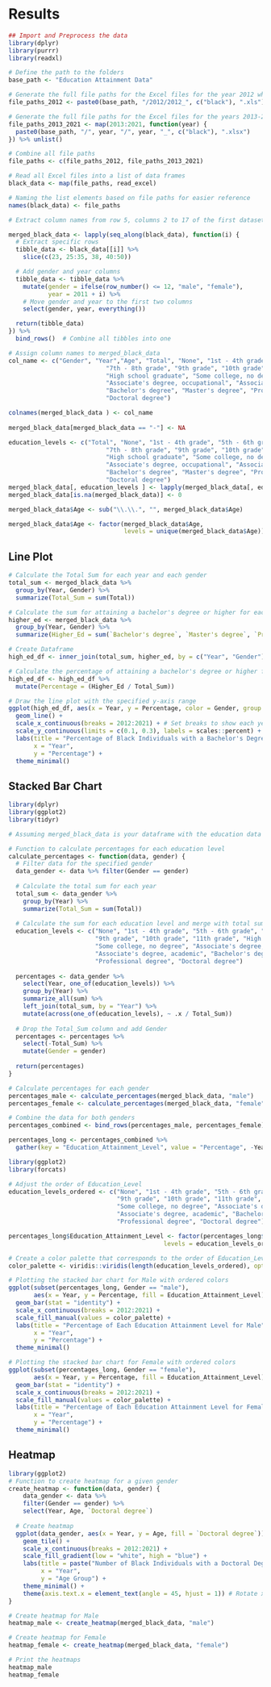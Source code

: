 # Results
```r
## Import and Preprocess the data
library(dplyr)
library(purrr)
library(readxl)

# Define the path to the folders
base_path <- "Education Attainment Data"

# Generate the full file paths for the Excel files for the year 2012 which has .xls files
file_paths_2012 <- paste0(base_path, "/2012/2012_", c("black"), ".xls")

# Generate the full file paths for the Excel files for the years 2013-2021 which have .xlsx files
file_paths_2013_2021 <- map(2013:2021, function(year) {
  paste0(base_path, "/", year, "/", year, "_", c("black"), ".xlsx")
}) %>% unlist()

# Combine all file paths
file_paths <- c(file_paths_2012, file_paths_2013_2021)

# Read all Excel files into a list of data frames
black_data <- map(file_paths, read_excel)

# Naming the list elements based on file paths for easier reference
names(black_data) <- file_paths
```

```r
# Extract column names from row 5, columns 2 to 17 of the first dataset

merged_black_data <- lapply(seq_along(black_data), function(i) {
  # Extract specific rows
  tibble_data <- black_data[[i]] %>%
    slice(c(23, 25:35, 38, 40:50))

  # Add gender and year columns
  tibble_data <- tibble_data %>%
    mutate(gender = ifelse(row_number() <= 12, "male", "female"),
           year = 2011 + i) %>%
    # Move gender and year to the first two columns
    select(gender, year, everything())

  return(tibble_data)
}) %>%
  bind_rows()  # Combine all tibbles into one

# Assign column names to merged_black_data
col_name <- c("Gender", "Year","Age", "Total", "None", "1st - 4th grade", "5th - 6th grade",
                           "7th - 8th grade", "9th grade", "10th grade", "11th grade",
                           "High school graduate", "Some college, no degree", 
                           "Associate's degree, occupational", "Associate's degree, academic",
                           "Bachelor's degree", "Master's degree", "Professional degree",
                           "Doctoral degree")

colnames(merged_black_data ) <- col_name
  
merged_black_data[merged_black_data == "-"] <- NA

education_levels <- c("Total", "None", "1st - 4th grade", "5th - 6th grade",
                           "7th - 8th grade", "9th grade", "10th grade", "11th grade",
                           "High school graduate", "Some college, no degree", 
                           "Associate's degree, occupational", "Associate's degree, academic",
                           "Bachelor's degree", "Master's degree", "Professional degree",
                           "Doctoral degree")
merged_black_data[, education_levels ] <- lapply(merged_black_data[, education_levels ], as.numeric)
merged_black_data[is.na(merged_black_data)] <- 0

merged_black_data$Age <- sub("\\.\\.", "", merged_black_data$Age)

merged_black_data$Age <- factor(merged_black_data$Age, 
                                levels = unique(merged_black_data$Age))
```

## Line Plot
```r
# Calculate the Total Sum for each year and each gender
total_sum <- merged_black_data %>%
  group_by(Year, Gender) %>%
  summarize(Total_Sum = sum(Total))

# Calculate the sum for attaining a bachelor's degree or higher for each year and each gender
higher_ed <- merged_black_data %>%
  group_by(Year, Gender) %>%
  summarize(Higher_Ed = sum(`Bachelor's degree`, `Master's degree`, `Professional degree`, `Doctoral degree`))

# Create Dataframe 
high_ed_df <- inner_join(total_sum, higher_ed, by = c("Year", "Gender"))

# Calculate the percentage of attaining a bachelor's degree or higher for each year and each gender
high_ed_df <- high_ed_df %>%
  mutate(Percentage = (Higher_Ed / Total_Sum))
```


```r
# Draw the line plot with the specified y-axis range
ggplot(high_ed_df, aes(x = Year, y = Percentage, color = Gender, group = Gender)) +
  geom_line() +
  scale_x_continuous(breaks = 2012:2021) + # Set breaks to show each year
  scale_y_continuous(limits = c(0.1, 0.3), labels = scales::percent) + # Set y-axis limits and label format
  labs(title = "Percentage of Black Individuals with a Bachelor's Degree or Higher",
       x = "Year",
       y = "Percentage") +
  theme_minimal()
```

## Stacked Bar Chart
```r
library(dplyr)
library(ggplot2)
library(tidyr)

# Assuming merged_black_data is your dataframe with the education data

# Function to calculate percentages for each education level
calculate_percentages <- function(data, gender) {
  # Filter data for the specified gender
  data_gender <- data %>% filter(Gender == gender)
  
  # Calculate the total sum for each year
  total_sum <- data_gender %>% 
    group_by(Year) %>% 
    summarize(Total_Sum = sum(Total))
  
  # Calculate the sum for each education level and merge with total sum
  education_levels <- c("None", "1st - 4th grade", "5th - 6th grade", "7th - 8th grade", 
                        "9th grade", "10th grade", "11th grade", "High school graduate", 
                        "Some college, no degree", "Associate's degree, occupational", 
                        "Associate's degree, academic", "Bachelor's degree", "Master's degree", 
                        "Professional degree", "Doctoral degree")
  
  percentages <- data_gender %>%
    select(Year, one_of(education_levels)) %>%
    group_by(Year) %>%
    summarize_all(sum) %>%
    left_join(total_sum, by = "Year") %>%
    mutate(across(one_of(education_levels), ~ .x / Total_Sum))
  
  # Drop the Total_Sum column and add Gender
  percentages <- percentages %>%
    select(-Total_Sum) %>%
    mutate(Gender = gender)
  
  return(percentages)
}

# Calculate percentages for each gender
percentages_male <- calculate_percentages(merged_black_data, "male")
percentages_female <- calculate_percentages(merged_black_data, "female")

# Combine the data for both genders
percentages_combined <- bind_rows(percentages_male, percentages_female)

percentages_long <- percentages_combined %>%
  gather(key = "Education_Attainment_Level", value = "Percentage", -Year, -Gender)
```


```r
library(ggplot2)
library(forcats)

# Adjust the order of Education_Level
education_levels_ordered <- c("None", "1st - 4th grade", "5th - 6th grade", "7th - 8th grade", 
                              "9th grade", "10th grade", "11th grade", "High school graduate", 
                              "Some college, no degree", "Associate's degree, occupational", 
                              "Associate's degree, academic", "Bachelor's degree", "Master's degree", 
                              "Professional degree", "Doctoral degree")

percentages_long$Education_Attainment_Level <- factor(percentages_long$Education_Attainment_Level, 
                                           levels = education_levels_ordered)

# Create a color palette that corresponds to the order of Education_Level
color_palette <- viridis::viridis(length(education_levels_ordered), option = "viridis")

# Plotting the stacked bar chart for Male with ordered colors
ggplot(subset(percentages_long, Gender == "male"), 
       aes(x = Year, y = Percentage, fill = Education_Attainment_Level)) +
  geom_bar(stat = "identity") +
  scale_x_continuous(breaks = 2012:2021) + 
  scale_fill_manual(values = color_palette) +
  labs(title = "Percentage of Each Education Attainment Level for Male", 
       x = "Year", 
       y = "Percentage") +
  theme_minimal()

# Plotting the stacked bar chart for Female with ordered colors
ggplot(subset(percentages_long, Gender == "female"), 
       aes(x = Year, y = Percentage, fill = Education_Attainment_Level)) +
  geom_bar(stat = "identity") + 
  scale_x_continuous(breaks = 2012:2021) + 
  scale_fill_manual(values = color_palette) +
  labs(title = "Percentage of Each Education Attainment Level for Female", 
       x = "Year", 
       y = "Percentage") +
  theme_minimal()

```

## Heatmap
```r
library(ggplot2)
# Function to create heatmap for a given gender
create_heatmap <- function(data, gender) {
    data_gender <- data %>%
    filter(Gender == gender) %>%
    select(Year, Age, `Doctoral degree`)
    
  # Create heatmap
  ggplot(data_gender, aes(x = Year, y = Age, fill = `Doctoral degree`)) +
    geom_tile() + 
    scale_x_continuous(breaks = 2012:2021) + 
    scale_fill_gradient(low = "white", high = "blue") +
    labs(title = paste("Number of Black Individuals with a Doctoral Degree (", gender, ")", sep = ""),
         x = "Year",
         y = "Age Group") +
    theme_minimal() +
    theme(axis.text.x = element_text(angle = 45, hjust = 1)) # Rotate x-axis labels for readability
}

# Create heatmap for Male
heatmap_male <- create_heatmap(merged_black_data, "male")

# Create heatmap for Female
heatmap_female <- create_heatmap(merged_black_data, "female")

# Print the heatmaps
heatmap_male
heatmap_female
```
